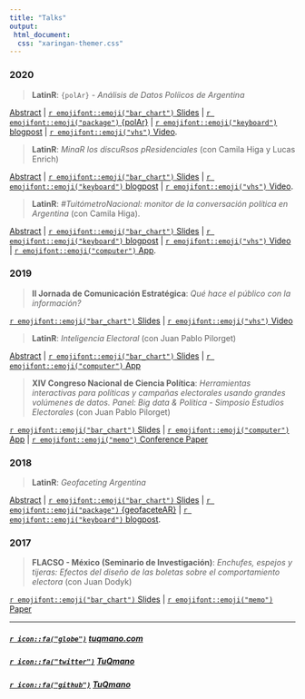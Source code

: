 ```yaml
---
title: "Talks"
output: 
 html_document:
  css: "xaringan-themer.css"
---
```





### 2020

 > **LatinR**: `{polAr}` - *Análisis de Datos Políicos de Argentina* 

[Abstract](https://github.com/TuQmano/latinr2020/blob/master/rmd/polAr/polar.pdf) | [`r emojifont::emoji("bar_chart")` Slides](https://www.tuqmano.com/slides/polar_slides.html#1) | [`r emojifont::emoji("package")` {polAr}](https://electorarg.github.io/polAr/) | [`r emojifont::emoji("keyboard")` blogpost](https://www.tuqmano.com/2020/05/22/empaquetar/) | [`r emojifont::emoji("vhs")` Video](https://www.youtube.com/watch?v=V4xqUh6KCZs&list=PL9-E3cL2KgKkxsS3dkaFTvmh24kPpkE--&index=3).



 > **LatinR**: *MinaR los discuRsos pResidenciales* (con Camila Higa y Lucas Enrich) 

[Abstract](https://github.com/TuQmano/latinr2020/blob/master/rmd/discursos/discursos_presidenciales.pdf) | [`r emojifont::emoji("bar_chart")` Slides](https://github.com/TuQmano/latinr2020/blob/master/slides/discursos/minar_los_discursos.pdf) | [`r emojifont::emoji("keyboard")` blogpost](https://www.tuqmano.com/2020/03/11/los-discursos-de-les-presidentes/) | [`r emojifont::emoji("vhs")` Video](https://www.youtube.com/watch?v=IZfNr_N7ylw&list=PL9-E3cL2KgKlNKVfiwHoGR3pHpg7x8Uzt&index=2).



 > **LatinR**: _#TuitómetroNacional: monitor de la conversación política en Argentina_ (con Camila Higa). 


[Abstract](https://github.com/TuQmano/latinr2020/blob/master/rmd/tuitometro/tuitometro.pdf) | [`r emojifont::emoji("bar_chart")` Slides](https://github.com/TuQmano/latinr2020/blob/master/slides/tuitometro/tuitometro.pdf) | [`r emojifont::emoji("keyboard")` blogpost](https://www.tuqmano.com/2019/12/20/congreso-2-0-politicos-argentinos-en-twitter/) | [`r emojifont::emoji("vhs")` Video](https://www.youtube.com/watch?v=fNMwoLJ1iXQ&list=PL9-E3cL2KgKnixQ0u36DgCsGvOkOIo5D1) | [`r emojifont::emoji("computer")` App](http://tuitometro.mentacomunicacion.com.ar/).




### 2019

> **II Jornada de Comunicación Estratégica**: *Qué hace el público con la información?* 

[`r emojifont::emoji("bar_chart")` Slides](https://docs.google.com/presentation/d/1G7WvEvOkHzXrOomiks8ahCegBrIQXtxCtxOA9VpXmxM/edit#slide=id.p) | [`r emojifont::emoji("vhs")` Video](https://youtu.be/Hga7rjnkLQA?t=1075)


> **LatinR**: *Inteligencia Electoral*  (con Juan Pablo Pilorget) 

[Abstract](https://github.com/LatinR/presentaciones-LatinR2019/blob/master/presentaciones/LatinR2019_paper_15.pdf) | [`r emojifont::emoji("bar_chart")` Slides](https://docs.google.com/presentation/d/1e78jzqMum2vjT-vQTrhoWJrroPLi8EgMPBXjoKJ7acA/edit#slide=id.p) | [`r emojifont::emoji("computer")` App](http://inteligenciaelectoral.mentacomunicacion.com.ar/) 

> **XIV Congreso Nacional de Ciencia Política**: *Herramientas interactivas para políticas y campañas electorales usando grandes volúmenes de datos. Panel: Big data & Política - Simposio Estudios Electorales* (con Juan Pablo Pilorget)  

[`r emojifont::emoji("bar_chart")` Slides](https://www.researchgate.net/publication/334573215) | [`r emojifont::emoji("computer")` App](http://socioeconomico.mentacomunicacion.com.ar/) | [`r emojifont::emoji("memo")` Conference Paper](https://www.researchgate.net/publication/334572755) 


### 2018

> **LatinR**: *Geofaceting Argentina* 

[Abstract](https://github.com/TuQmano/geofacet_ARG/blob/master/.LatinR/Geofaceting_Argentina_RuizNicolini.pdf) | [`r emojifont::emoji("bar_chart")` Slides](https://www.researchgate.net/publication/327382101_Geofaceting_Argentina_LatinR_2018) | [`r emojifont::emoji("package")` {geofaceteAR}](https://electorarg.github.io/geofaceteAR/) | [`r emojifont::emoji("keyboard")` blogpost](https://www.tuqmano.com/2020/05/22/empaquetar/).


### 2017

> **FLACSO - México (Seminario de Investigación)**: *Enchufes, espejos y tijeras: Efectos del diseño de las boletas sobre el comportamiento electora* (con Juan Dodyk)

[`r emojifont::emoji("bar_chart")` Slides](https://www.researchgate.net/publication/322642019) | [`r emojifont::emoji("memo")` Paper](https://www.researchgate.net/publication/322663247)



---


##### [`r icon::fa("globe")`](https://www.tuqmano.com/) [tuqmano.com](https://www.tuqmano.com/) 
##### [`r icon::fa("twitter")`](https://twitter.com/TuQmano)  [TuQmano](https://twitter.com/TuQmano) 
##### [`r icon::fa("github")`](https://github.com/tuqmano) [TuQmano](https://github.com/tuqmano)
